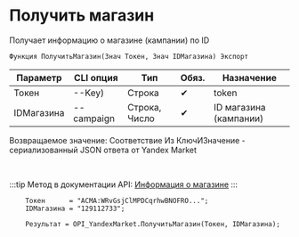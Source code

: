 ﻿---
sidebar_position: 2
---


# Получить магазин
 Получает информацию о магазине (кампании) по ID



`Функция ПолучитьМагазин(Знач Токен, Знач IDМагазина) Экспорт`

  | Параметр | CLI опция | Тип | Обяз. | Назначение |
  |-|-|-|-|-|
  | Токен | --Key) | Строка | &#x2714; | token |
  | IDМагазина | --campaign | Строка, Число | &#x2714; | ID магазина (кампании) |

  
  Возвращаемое значение:   Соответствие Из КлючИЗначение - сериализованный JSON ответа от Yandex Market

<br/>

:::tip
Метод в документации API: [Информация о магазине](https://yandex.ru/dev/market/partner-api/doc/ru/reference/campaigns/getCampaign)
:::
<br/>


```bsl title="Пример использования для 1С:Предприятие/OneScript"
    Токен      = "ACMA:WRvGsjClMPDCqrhwBNOFRO...";
    IDМагазина = "129112733";

    Результат = OPI_YandexMarket.ПолучитьМагазин(Токен, IDМагазина);
```
    




